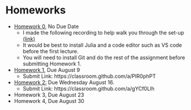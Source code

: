 # Homeworks


- [Homework 0](https://kevinghunt.github.io/ComputationCamp/homeworks/homework0.html), No Due Date
    - I made the following recording to help walk you through the set-up [(link)](https://uwmadison.zoom.us/rec/share/SbHWe_IMXFEaNy6ujwbKphJ2r3TgOvHtJqpkHT17NZDpX7cXcMdZhQtfmoC-WGNI.iN1B20YE_uH-QuFT?startTime=1690209565000)
    - It would be best to install Julia and a code editor such as VS code before the first lecture. 
    - You will need to install Git and do the rest of the assignment before submitting Homework 1.
- [Homework 1](https://kevinghunt.github.io/ComputationCamp/homeworks/homework1.html), Due August 9
    - Submit Link: https://classroom.github.com/a/PIR0phPT
- [Homework 2:](https://kevinghunt.github.io/ComputationCamp/homeworks/homework2.html) Due Wednesday August 16. 
    - Submit Link: https://classroom.github.com/a/gYCf0Llh
- Homework 3, Due August 23
- Homework 4, Due August 30
